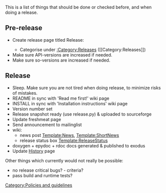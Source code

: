 This is a list of things that should be done or checked before, and when doing a release.

== Pre-release ==
* Create release page titled Release:<releasename>
** Categorise under [[:Category:Releases]] (<nowiki>[[Category:Releases]]</nowiki>)
* Make sure API-versions are increased if needed.
* Make sure so-versions are increased if needed.

== Release ==
* Sleep. Make sure you are not tired when doing release, to minimize risks of mistakes.
* README in sync with 'Read me first!' wiki page
* INSTALL in sync with 'Installation instructions' wiki page
* Version number set
* Release snapshot ready (use release.py) & uploaded to sourceforge
* Update freshmeat page
* Send announcement to mailinglist
* wiki:
** news post [[Template:News]], [[Template:ShortNews]]
** release status box [[Template:ReleaseStatus]]
* doxygen + epydoc + rdoc docs generated & published to exodus
* Update [[History]] page

Other things which currently would not really be possible:
* no release critical bugs? - criteria?
* pass build and runtime tests?

[[Category:Policies and guidelines]]